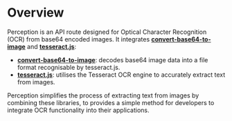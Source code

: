 # Overview

Perception is an API route designed for Optical Character Recognition (OCR) from base64 encoded images. It integrates [**convert-base64-to-image**](https://www.npmjs.com/package/convert-base64-to-image) and [**tesseract.js**](https://www.npmjs.com/package/tesseract.js/v/2.1.1):

- [**convert-base64-to-image**](https://www.npmjs.com/package/convert-base64-to-image): decodes base64 image data into a file format recognisable by tesseract.js.
- [**tesseract.js**](https://www.npmjs.com/package/tesseract.js/v/2.1.1): utilises the Tesseract OCR engine to accurately extract text from images.

Perception simplifies the process of extracting text from images by combining these libraries, to provides a simple method for developers to integrate OCR functionality into their applications.
